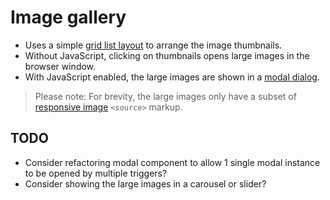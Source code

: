 
<Meta of={ImageGallery} />

# Image gallery
- Uses a simple [grid list layout](/story/layout-grid--grid-list) to arrange the image thumbnails.
- Without JavaScript, clicking on thumbnails opens large images in the browser window.
- With JavaScript enabled, the large images are shown in a [modal dialog](/story/components-modal--modal).

> Please note: For brevity, the large images only have a subset of [responsive image](/story/components-images--responsive-image) `<source>` markup.

## TODO
- Consider refactoring modal component to allow 1 single modal instance to be opened by multiple triggers?
- Consider showing the large images in a carousel or slider?

<Canvas of={ImageGallery.ImageGallery} />
